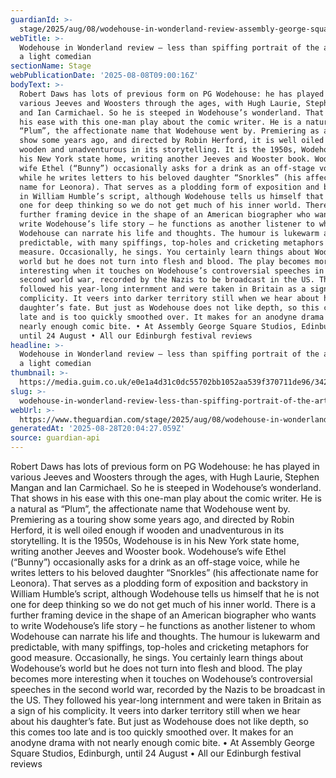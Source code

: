 ```yaml
---
guardianId: >-
  stage/2025/aug/08/wodehouse-in-wonderland-review-assembly-george-square-studios-edinburgh
webTitle: >-
  Wodehouse in Wonderland review – less than spiffing portrait of the artist as
  a light comedian
sectionName: Stage
webPublicationDate: '2025-08-08T09:00:16Z'
bodyText: >-
  Robert Daws has lots of previous form on PG Wodehouse: he has played in
  various Jeeves and Woosters through the ages, with Hugh Laurie, Stephen Mangan
  and Ian Carmichael. So he is steeped in Wodehouse’s wonderland. That shows in
  his ease with this one-man play about the comic writer. He is a natural as
  “Plum”, the affectionate name that Wodehouse went by. Premiering as a touring
  show some years ago, and directed by Robin Herford, it is well oiled enough if
  wooden and unadventurous in its storytelling. It is the 1950s, Wodehouse is in
  his New York state home, writing another Jeeves and Wooster book. Wodehouse’s
  wife Ethel (“Bunny”) occasionally asks for a drink as an off-stage voice,
  while he writes letters to his beloved daughter “Snorkles” (his affectionate
  name for Leonora). That serves as a plodding form of exposition and backstory
  in William Humble’s script, although Wodehouse tells us himself that he is not
  one for deep thinking so we do not get much of his inner world. There is a
  further framing device in the shape of an American biographer who wants to
  write Wodehouse’s life story – he functions as another listener to whom
  Wodehouse can narrate his life and thoughts. The humour is lukewarm and
  predictable, with many spiffings, top-holes and cricketing metaphors for good
  measure. Occasionally, he sings. You certainly learn things about Wodehouse’s
  world but he does not turn into flesh and blood. The play becomes more
  interesting when it touches on Wodehouse’s controversial speeches in the
  second world war, recorded by the Nazis to be broadcast in the US. They
  followed his year-long internment and were taken in Britain as a sign of his
  complicity. It veers into darker territory still when we hear about his
  daughter’s fate. But just as Wodehouse does not like depth, so this comes too
  late and is too quickly smoothed over. It makes for an anodyne drama with not
  nearly enough comic bite. • At Assembly George Square Studios, Edinburgh,
  until 24 August • All our Edinburgh festival reviews
headline: >-
  Wodehouse in Wonderland review – less than spiffing portrait of the artist as
  a light comedian
thumbnail: >-
  https://media.guim.co.uk/e0e1a4d31c0dc55702bb1052aa539f370711de96/342_0_4840_3872/500.jpg
slug: >-
  wodehouse-in-wonderland-review-less-than-spiffing-portrait-of-the-artist-as-a-light-comedian
webUrl: >-
  https://www.theguardian.com/stage/2025/aug/08/wodehouse-in-wonderland-review-assembly-george-square-studios-edinburgh
generatedAt: '2025-08-28T20:04:27.059Z'
source: guardian-api
---
```

Robert Daws has lots of previous form on PG Wodehouse: he has played in various Jeeves and Woosters through the ages, with Hugh Laurie, Stephen Mangan and Ian Carmichael. So he is steeped in Wodehouse’s wonderland. That shows in his ease with this one-man play about the comic writer. He is a natural as “Plum”, the affectionate name that Wodehouse went by. Premiering as a touring show some years ago, and directed by Robin Herford, it is well oiled enough if wooden and unadventurous in its storytelling. It is the 1950s, Wodehouse is in his New York state home, writing another Jeeves and Wooster book. Wodehouse’s wife Ethel (“Bunny”) occasionally asks for a drink as an off-stage voice, while he writes letters to his beloved daughter “Snorkles” (his affectionate name for Leonora). That serves as a plodding form of exposition and backstory in William Humble’s script, although Wodehouse tells us himself that he is not one for deep thinking so we do not get much of his inner world. There is a further framing device in the shape of an American biographer who wants to write Wodehouse’s life story – he functions as another listener to whom Wodehouse can narrate his life and thoughts. The humour is lukewarm and predictable, with many spiffings, top-holes and cricketing metaphors for good measure. Occasionally, he sings. You certainly learn things about Wodehouse’s world but he does not turn into flesh and blood. The play becomes more interesting when it touches on Wodehouse’s controversial speeches in the second world war, recorded by the Nazis to be broadcast in the US. They followed his year-long internment and were taken in Britain as a sign of his complicity. It veers into darker territory still when we hear about his daughter’s fate. But just as Wodehouse does not like depth, so this comes too late and is too quickly smoothed over. It makes for an anodyne drama with not nearly enough comic bite. • At Assembly George Square Studios, Edinburgh, until 24 August • All our Edinburgh festival reviews
